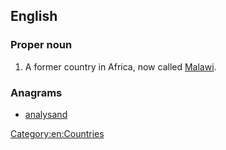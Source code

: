 ==English==
{{wikipedia}}

===Proper noun===
{{en-proper noun}}

# {{lb|en|historical}} A former country in Africa, now called [[Malawi]].

===Anagrams===
* [[analysand#English|analysand]]

[[Category:en:Countries]]